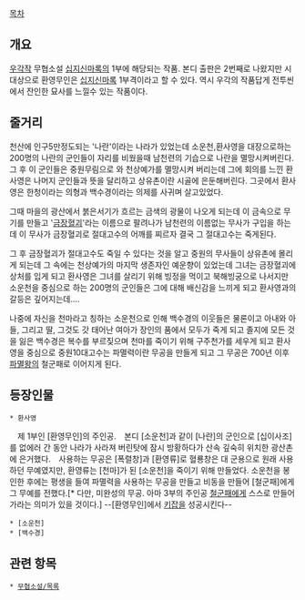[[목차]]
== 개요 ==
[[우각]]작 무협소설 [[십지신마록]]의 1부에 해당되는 작품. 본디 출판은 2번째로 나왔지만 시대상으로 환영무인은 [[십지신마록]] 1부격이라고 할 수 있다.
역시 우각의 작품답게 전투씬에서 잔인한 묘사를 느낄수 있는 작품이다.

== 줄거리 ==
천산에 인구5만정도되는 '나란'이라는 나라가 있었는데 소운천,환사영을 대장으로하는 200명의 나란의 군인들이 자리를 비웠을때 남천련의 기습으로 나란을 멸망시켜버린다.
그 후 이 군인들은 중원무림으로 와 천상예가를 멸망시켜 버리는데 그에 회의를 느낀 환사영은 나머지 군인들과 뜻을 달리하고 상유촌이란 시골에 은둔해버린다.
그곳에서 환사영은 한청이라는 의형과 백수경이라는 의제를 사귀며 살고있었다.

그때 마을의 광산에서 붉은서기가 흐르는 금색의 광물이 나오게 되는데 이 금속으로 무기를 만들고 '[[금장혈괴]]'라는 이름으로 팔려나가 남천련의 이름없는 무사가 구입을 하는데 이 무사가 금장혈괴로 절대고수의 어깨를 찌르자 결국 그 절대고수는 죽게된다.

그 후 금장혈괴가 절대고수도 죽일 수 있다는 것을 알고 중원의 무사들이 상유촌에 몰리게 되는데 그 속에는 천상예가의 마지막 생존자인 예운향이 있었는데 그녀는 금장혈괴에 상처를 입게 되고 환사영은 그녀를 살리기 위해 빙정을 먹이고 북해빙궁으로 나서지만 소운천을 중심으로 하는 200명의 군인들은 그에 대해 배신감을 느끼게 되고 환사영과의 갈등은 깊어지는데....

나중에 자신을 천마라고 칭하는 소운천으로 인해 백수경의 이웃들은 물론이고 아내와 아들, 그리고 딸, 그것도 갓 태어난 여아가 장인의 품에서 모두가 죽게 되고 졸지에 모든 것을 잃은 백수경은 복수를 부르짖으며 천마를 죽이기 위해 구주천가를 세우게 되고 환사영을 중심으로 중원10대고수는 파멸력이란 무공을 만들게 되고 그 무공은 700년 이후 [[파멸왕]]의 철군패로 이어지게 된다.

== 등장인물 ==
 * 환사영
　제 1부인 [환영무인]의 주인공.　본디 [소운천]과 같이 [나란]의 군인으로 [십이사조]를 없에러 간 동안 나라가 사라져 버린탓에 잠시 방황하다가 산속 깊숙히 위치한 광산촌에 은거했다.　사용하는 무공은 [폭렬창]과 [환영류]로 혈룡창은 대 군용으로 원래 사용하던 무예였지만, 환영류는 [천마]가 된 [소운천]을 죽이기 위해 만들었다. 소운천을 봉인한 후에는 평생을 들여 파멸력을 사용하는 무공을 만들고 비동을 만들어 [철군패]에게 그 무예를 전했다.[* 다만, 미완성의 무공. 아마 3부의 주인공 [[철군패]]에게 스스로 만들어 가라는 의미가 있을 것이다.] --[환영무인]에서 [[키잡]]을 성공시킨다--

 * [소운천]
 * [백수경]

== 관련 항목 ==
 * [[무협소설/목록]]
